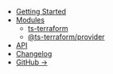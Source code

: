 - [Getting Started](/)
- [Modules](/modules)
  - [ts-terraform](/modules/ts-terraform/)
  - [@ts-terraform/provider](/modules/ts-terraform/provider/)
- [API](/api)
- [Changelog](/changelog)
- [GitHub →](https://github.com/ts-terraform/ts-terraform)
